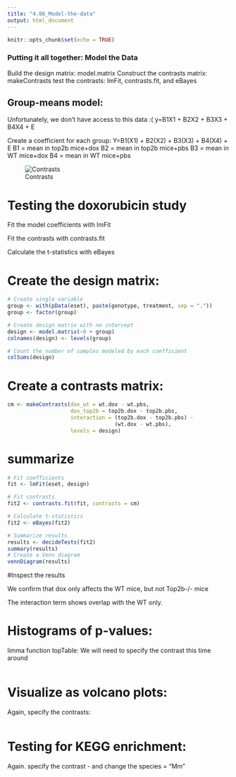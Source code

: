 ---
title: "4.06_Model-the-data"
output: html_document
---

```{r setup, include=FALSE}
knitr::opts_chunk$set(echo = TRUE)
```

### Putting it all together: Model the Data

Build the design matrix: model.matrix
Construct the contrasts matrix: makeContrasts
test the contrasts: lmFit, contrasts.fit, and eBayes


## Group-means model:
Unfortunately,  we don't have access to this data :(
y=B1X1 + B2X2 + B3X3 + B4X4 + E

Create a coefficient for each group:
Y=B1(X1) + B2(X2) + B3(X3) + B4(X4) + E
B1 = mean in top2b mice+dox
B2 = mean in top2b mice+pbs
B3 = mean in WT mice+dox
B4 = mean in WT mice+pbs

![Contrasts](../Input/contrasts.PNG)

# Testing the doxorubicin study
Fit the model coefficients with lmFit

Fit the contrasts with contrasts.fit

Calculate the t-statistics with eBayes

# Create the design matrix:
```{r}
# Create single variable
group <- with(pData(eset), paste(genotype, treatment, sep = "."))
group <- factor(group)

# Create design matrix with no intercept
design <- model.matrix(~0 + group)
colnames(design) <- levels(group)

# Count the number of samples modeled by each coefficient
colSums(design)
```

# Create a contrasts matrix:
```{r}
cm <- makeContrasts(dox_wt = wt.dox - wt.pbs,
                    dox_top2b = top2b.dox - top2b.pbs,
                    interaction = (top2b.dox - top2b.pbs) -
                                  (wt.dox - wt.pbs),
                    levels = design)

```

# summarize
```{r}
# Fit coefficients
fit <- lmFit(eset, design)

# Fit contrasts
fit2 <- contrasts.fit(fit, contrasts = cm)

# Calculate t-statistics
fit2 <- eBayes(fit2)

# Summarize results
results <- decideTests(fit2)
summary(results)
# Create a Venn diagram
vennDiagram(results)
```

#Inspect the results

We confirm that dox only affects the WT mice, but not Top2b-/- mice

The interaction term shows overlap with the WT only.

# Histograms of p-values:
limma function topTable: We will need to specify the contrast this time around
```{r}

```

# Visualize as volcano plots:
Again, specify the contrasts:
```{r}


```


# Testing for KEGG enrichment:
Again. specify the contrast - and change the species = "Mm"
```{r}

```